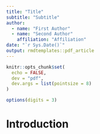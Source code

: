 ```yaml
---
title: "Title"
subtitle: "Subtitle"
author:
  - name: "First Author"
  - name: "Second Author"
    affiliation: "Affiliation"
date: "`r Sys.Date()`"
output: rmdtemplates::pdf_article
---
```


```r
knitr::opts_chunk$set(
  echo = FALSE,
  dev = "pdf",
  dev.args = list(pointsize = 8)
)

options(digits = 3)
```

# Introduction

